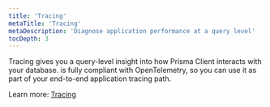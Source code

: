```yaml
---
title: 'Tracing'
metaTitle: 'Tracing'
metaDescription: 'Diagnose application performance at a query level'
tocDepth: 3
---
```


<TopBlock>

Tracing gives you a query-level insight into how Prisma Client interacts with your database. is fully compliant with OpenTelemetry, so you can use it as part of your end-to-end application tracing path.

Learn more: [Tracing](/concepts/components/prisma-client/tracing)

</TopBlock>
